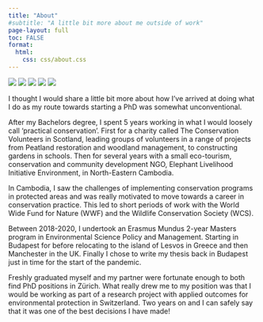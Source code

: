 ```yaml
---
title: "About"
#subtitle: "A little bit more about me outside of work"
page-layout: full
toc: FALSE
format:
  html:
    css: css/about.css
---
```


<div id="fading-image" class="resizable-fading-image">
<img src="media/portrait1.jpg"/> <img src="media/portrait5.jpg"/> <img src="media/portrait3.jpg"/> <img src="media/portrait4.jpg"/> <img src="media/portrait2.jpg"/>
</div>

I thought I would share a little bit more about how I've arrived at doing what I do as my route towards starting a PhD was somewhat unconventional.

After my Bachelors degree, I spent 5 years working in what I would loosely call 'practical conservation'. First for a charity called The Conservation Volunteers in Scotland, leading groups of volunteers in a range of projects from Peatland restoration and woodland management, to constructing gardens in schools. Then for several years with a small eco-tourism, conservation and community development NGO, Elephant Livelihood Initiative Environment, in North-Eastern Cambodia.

In Cambodia, I saw the challenges of implementing conservation programs in protected areas and was really motivated to move towards a career in conservation practice. This led to short periods of work with the World Wide Fund for Nature (WWF) and the Wildlife Conservation Society (WCS).

Between 2018-2020, I undertook an Erasmus Mundus 2-year Masters program in Environmental Science Policy and Management. Starting in Budapest for before relocating to the island of Lesvos in Greece and then Manchester in the UK. Finally I chose to write my thesis back in Budapest just in time for the start of the pandemic.

Freshly graduated myself and my partner were fortunate enough to both find PhD positions in Zürich. What really drew me to my position was that I would be working as part of a research project with applied outcomes for environmental protection in Switzerland. Two years on and I can safely say that it was one of the best decisions I have made!
